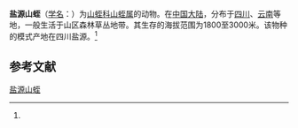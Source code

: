 {{Speciesbox
| name = 盐源山蛭
| status = 
| status_system = 
| image = 
| genus = Haemadipsa
| species = yanyuanensis
| authority = (Liu et Song, 1977)<ref name='id10309'>{{cite web| url =http://www.bioinfo.cn/db05/BjdwSpecies.php?action=view&id=10309| title =盐源山蛭| work =《中国动物物种编目数据库》| publisher =中国科学院微生物研究所| author =中国科学院动物研究所| accessdate =2009-04-16| deadurl =yes| archiveurl =https://web.archive.org/web/20160305023825/http://www.bioinfo.cn/db05/BjdwSpecies.php?action=view&id=10309| archivedate =2016年3月5日| df =}}</ref>
}}

'''盐源山蛭'''（[[学名|学名]]：{{lang|la|''Haemadipsa yanyuanensis''}}）为[[山蛭科|山蛭科]][[山蛭属|山蛭属]]的动物。在[[中国大陆|中国大陆]]，分布于[[四川|四川]]、[[云南|云南]]等地，一般生活于山区森林草丛地带。其生存的海拔范围为1800至3000米。该物种的模式产地在四川盐源。<ref name='id10309'/>

== 参考文献 ==
{{reflist}}

{{Wikispecies|Haemadipsa yanyuanensis}}

[[Category:山蛭属|盐源山蛭]]


{{环节动物小作品}}